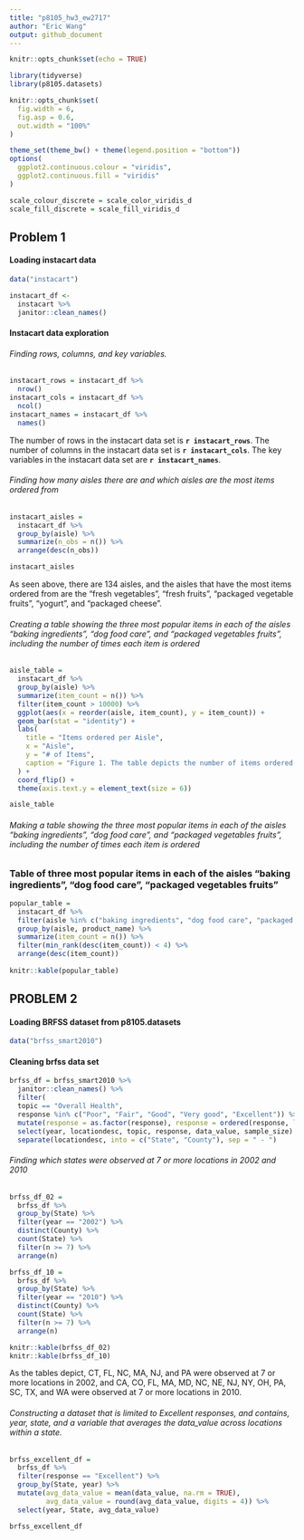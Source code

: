 ```yaml
---
title: "p8105_hw3_ew2717"
author: "Eric Wang"
output: github_document
---
```


```r

knitr::opts_chunk$set(echo = TRUE)

```


```r

library(tidyverse)
library(p8105.datasets)

knitr::opts_chunk$set(
  fig.width = 6,
  fig.asp = 0.6,
  out.width = "100%"
)

theme_set(theme_bw() + theme(legend.position = "bottom"))
options(
  ggplot2.continuous.colour = "viridis",
  ggplot2.continuous.fill = "viridis"
)

scale_colour_discrete = scale_color_viridis_d
scale_fill_discrete = scale_fill_viridis_d

```

## Problem 1

#### Loading instacart data

```r

data("instacart")

instacart_df <-
  instacart %>% 
  janitor::clean_names()

```

#### Instacart data exploration 

###### Finding rows, columns, and key variables.

```r

instacart_rows = instacart_df %>% 
  nrow()
instacart_cols = instacart_df %>% 
  ncol()
instacart_names = instacart_df %>% 
  names()

```

The number of rows in the instacart data set is **`r instacart_rows`**. The number of columns in the instacart data set is **`r instacart_cols`**. The key variables in the instacart data set are **`r instacart_names`**.

###### Finding how many aisles there are and which aisles are the most items ordered from

```r

instacart_aisles = 
  instacart_df %>% 
  group_by(aisle) %>% 
  summarize(n_obs = n()) %>% 
  arrange(desc(n_obs))

instacart_aisles

```

As seen above, there are 134 aisles, and the aisles that have the most items ordered from are the "fresh vegetables", "fresh fruits", "packaged vegetable fruits", "yogurt", and "packaged cheese". 


###### Creating a table showing the three most popular items in each of the aisles “baking ingredients”, “dog food care”, and “packaged vegetables fruits”, including the number of times each item is ordered

```r

aisle_table = 
  instacart_df %>% 
  group_by(aisle) %>% 
  summarize(item_count = n()) %>% 
  filter(item_count > 10000) %>% 
  ggplot(aes(x = reorder(aisle, item_count), y = item_count)) +
  geom_bar(stat = "identity") +
  labs(
    title = "Items ordered per Aisle",
    x = "Aisle",
    y = "# of Items",
    caption = "Figure 1. The table depicts the number of items ordered per aisle (>10000 items)."
  ) +
  coord_flip() +
  theme(axis.text.y = element_text(size = 6))

aisle_table

```

###### Making a table showing the three most popular items in each of the aisles “baking ingredients”, “dog food care”, and “packaged vegetables fruits", including the number of times each item is ordered


### Table of three most popular items in each of the aisles "baking ingredients", "dog food care", "packaged vegetables fruits"

```r

popular_table = 
  instacart_df %>% 
  filter(aisle %in% c("baking ingredients", "dog food care", "packaged vegetables fruits")) %>% 
  group_by(aisle, product_name) %>% 
  summarize(item_count = n()) %>% 
  filter(min_rank(desc(item_count)) < 4) %>% 
  arrange(desc(item_count)) 
  
knitr::kable(popular_table)

```

## PROBLEM 2 

#### Loading BRFSS dataset from p8105.datasets 

```r

data("brfss_smart2010")

```

#### Cleaning brfss data set 

```r

brfss_df = brfss_smart2010 %>% 
  janitor::clean_names() %>% 
  filter(
  topic == "Overall Health",
  response %in% c("Poor", "Fair", "Good", "Very good", "Excellent")) %>% 
  mutate(response = as.factor(response), response = ordered(response, levels = c("Poor", "Fair", "Good", "Very good", "Excellent"))) %>% 
  select(year, locationdesc, topic, response, data_value, sample_size) %>%
  separate(locationdesc, into = c("State", "County"), sep = " - ")

```

###### Finding which states were observed at 7 or more locations in 2002 and 2010

```r

brfss_df_02 = 
  brfss_df %>% 
  group_by(State) %>% 
  filter(year == "2002") %>%
  distinct(County) %>%
  count(State) %>% 
  filter(n >= 7) %>% 
  arrange(n)

brfss_df_10 = 
  brfss_df %>% 
  group_by(State) %>% 
  filter(year == "2010") %>%
  distinct(County) %>%
  count(State) %>% 
  filter(n >= 7) %>% 
  arrange(n)

knitr::kable(brfss_df_02)
knitr::kable(brfss_df_10)

```

As the tables depict, CT, FL, NC, MA, NJ, and PA were observed at 7 or more locations in 2002, and CA, CO, FL, MA, MD, NC, NE, NJ, NY, OH, PA, SC, TX, and WA were observed at 7 or more locations in 2010.

###### Constructing a dataset that is limited to Excellent responses, and contains, year, state, and a variable that averages the data_value across locations within a state. 

```r

brfss_excellent_df = 
  brfss_df %>%
  filter(response == "Excellent") %>% 
  group_by(State, year) %>% 
  mutate(avg_data_value = mean(data_value, na.rm = TRUE),
         avg_data_value = round(avg_data_value, digits = 4)) %>%
  select(year, State, avg_data_value) 

brfss_excellent_df
```



